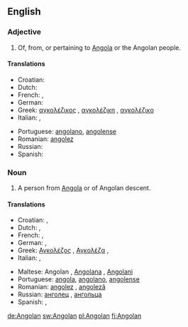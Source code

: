 ==English==

===Adjective===
{{en-adj|-}}

# Of, from, or pertaining to [[Angola]] or the Angolan people.

====Translations====
{{trans-top|of, from or pertaining to Angola or its people}}
* Croatian: {{t-|hr|angolski|alt=àngolskī}}
* Dutch: {{t|nl|Angolees}}
* French: {{t+|fr|angolais|m}}, {{t-|fr|angolaise|f}}
* German: {{t+|de|angolanisch}}
* Greek: [[αγκολέζικος]] {{m}}, [[αγκολέζικη]] {{f}},  [[αγκολέζικο]] {{n}}
* Italian: {{t+|it|angolano|m}}, {{t-|it|angolana|f}}
{{trans-mid}}
* Portuguese: [[angolano]], [[angolense]]
* Romanian: [[angolez]]
* Russian: {{t+|ru|ангольский}}
* Spanish: {{t+|es|angoleño}}
{{trans-bottom}}

===Noun===
{{en-noun}}

# A person from [[Angola]] or of Angolan descent.

====Translations====
{{trans-top|person from Angola or of Angolan descent}}
* Croatian: {{t-|hr|Angolac|m|alt=Angólac}}, {{t-|hr|Angolka|f|alt=Àngōlka}}
* Dutch: {{t|nl|Angolees|m}}, {{t|nl|Angolese|f}}
* French: {{t+|fr|Angolais|m}}, {{t-|fr|Angolaise|f}}
* German: {{t+|de|Angolaner|m}}, {{t+|de|Angolanerin|f}}
* Greek: [[Αγκολέζος]] {{m}}, [[Αγκολέζα]] {{f}},
* Italian: {{t+|it|angolano|m}}, {{t-|it|angolana|f}}
{{trans-mid}}
* Maltese: Angolan {{m}}, [[Angolana]] {{f}}, [[Angolani]] {{pl}}
* Portuguese: [[angola]], [[angolano]], [[angolense]]
* Romanian: [[angolez]] {{m}}, [[angoleză]] {{f}}
* Russian: [[анголец]] {{m}}, [[ангольца]] {{f}}
* Spanish: {{t+|es|angoleño|m}}, {{t-|es|angoleña|f}}
{{trans-bottom}}

[[de:Angolan]]
[[sw:Angolan]]
[[pl:Angolan]]
[[fi:Angolan]]